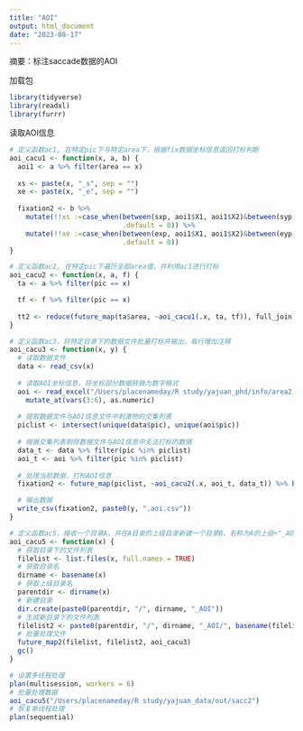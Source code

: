 ```yaml
---
title: "AOI"
output: html_document
date: "2023-08-17"
---
```

摘要：标注saccade数据的AOI

加载包
```r
library(tidyverse)
library(readxl)
library(furrr)
```

读取AOI信息
```r
# 定义函数ac1, 在特定pic下与特定area下，根据fix数据坐标信息返回打标判断
aoi_cacu1 <- function(x, a, b) {
  aoi1 <- a %>% filter(area == x)
  
  xs <- paste(x, "_s", sep = "")
  xe <- paste(x, "_e", sep = "")
  
  fixation2 <- b %>%
    mutate(!!xs :=case_when(between(sxp, aoi1$X1, aoi1$X2)&between(syp, aoi1$Y1, aoi1$Y3)~1,
                            .default = 0)) %>%
    mutate(!!xe :=case_when(between(exp, aoi1$X1, aoi1$X2)&between(eyp, aoi1$Y1, aoi1$Y3)~1,
                            .default = 0))
}

# 定义函数ac2, 在特定pic下遍历全部area值，并利用ac1进行打标
aoi_cacu2 <- function(x, a, f) {
  ta <- a %>% filter(pic == x)

  tf <- f %>% filter(pic == x)
  
  tt2 <- reduce(future_map(ta$area, ~aoi_cacu1(.x, ta, tf)), full_join)
}

# 定义函数ac3，将特定目录下的数据文件批量打标并输出，每行增加注释
aoi_cacu3 <- function(x, y) {
  # 读取数据文件
  data <- read_csv(x)
  
  # 读取AOI坐标信息，将坐标部分数据转换为数字格式
  aoi <- read_excel("/Users/placenameday/R study/yajuan_phd/info/area2.xlsx") %>%
    mutate_at(vars(3:6), as.numeric)
  
  # 提取数据文件与AOI信息文件中刺激物的交集列表
  piclist <- intersect(unique(data$pic), unique(aoi$pic))
  
  # 根据交集列表剔除数据文件与AOI信息中无法打标的数据
  data_t <- data %>% filter(pic %in% piclist)
  aoi_t <- aoi %>% filter(pic %in% piclist)
  
  # 处理当前数据，打标AOI信息
  fixation2 <- future_map(piclist, ~aoi_cacu2(.x, aoi_t, data_t)) %>% bind_rows()

  # 输出数据
  write_csv(fixation2, paste0(y, ".aoi.csv"))
}

# 定义函数ac5，接收一个目录A，并在A目录的上级目录新建一个目录B，名称为A的上级+"_AOI"。生成A目录下的文建列表，同时结合A的文件名与B目录，生成B目录下的文件列表。批量处理A目录下的文件，将处理结果输出到B目录下的文件列表。
aoi_cacu5 <- function(x) {
  # 获取目录下的文件列表
  filelist <- list.files(x, full.names = TRUE)
  # 获取目录名
  dirname <- basename(x)
  # 获取上级目录名
  parentdir <- dirname(x)
  # 新建目录
  dir.create(paste0(parentdir, "/", dirname, "_AOI"))
  # 生成新目录下的文件列表
  filelist2 <- paste0(parentdir, "/", dirname, "_AOI/", basename(filelist))
  # 批量处理文件
  future_map2(filelist, filelist2, aoi_cacu3)
  gc()
}

# 设置多线程处理
plan(multisession, workers = 6)
# 批量处理数据
aoi_cacu5("/Users/placenameday/R study/yajuan_data/out/sacc2")
# 恢复单线程处理
plan(sequential)

```
